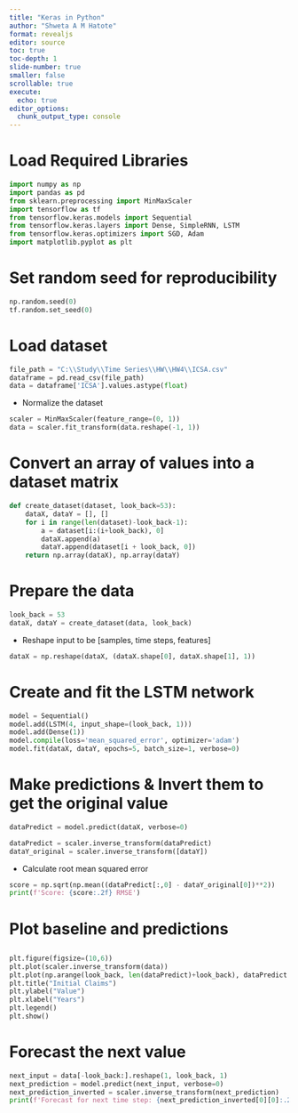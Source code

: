 ```yaml
---
title: "Keras in Python"
author: "Shweta A M Hatote"
format: revealjs
editor: source
toc: true
toc-depth: 1
slide-number: true
smaller: false
scrollable: true 
execute:
  echo: true
editor_options: 
  chunk_output_type: console
---
```


# Load Required Libraries

```python
import numpy as np
import pandas as pd
from sklearn.preprocessing import MinMaxScaler
import tensorflow as tf
from tensorflow.keras.models import Sequential
from tensorflow.keras.layers import Dense, SimpleRNN, LSTM
from tensorflow.keras.optimizers import SGD, Adam
import matplotlib.pyplot as plt
```

# Set random seed for reproducibility

```python
np.random.seed(0)
tf.random.set_seed(0)
```

# Load dataset

```python
file_path = "C:\\Study\\Time Series\\HW\\HW4\\ICSA.csv"
dataframe = pd.read_csv(file_path)
data = dataframe['ICSA'].values.astype(float)
```

- Normalize the dataset

```python
scaler = MinMaxScaler(feature_range=(0, 1))
data = scaler.fit_transform(data.reshape(-1, 1))
```

# Convert an array of values into a dataset matrix

```python
def create_dataset(dataset, look_back=53):
    dataX, dataY = [], []
    for i in range(len(dataset)-look_back-1):
        a = dataset[i:(i+look_back), 0]
        dataX.append(a)
        dataY.append(dataset[i + look_back, 0])
    return np.array(dataX), np.array(dataY)
```

# Prepare the data

```python
look_back = 53
dataX, dataY = create_dataset(data, look_back)
```

- Reshape input to be [samples, time steps, features]

```python
dataX = np.reshape(dataX, (dataX.shape[0], dataX.shape[1], 1))
```

# Create and fit the LSTM network

```python
model = Sequential()
model.add(LSTM(4, input_shape=(look_back, 1)))
model.add(Dense(1))
model.compile(loss='mean_squared_error', optimizer='adam')
model.fit(dataX, dataY, epochs=5, batch_size=1, verbose=0)
```


# Make predictions & Invert them to get the original value

```python
dataPredict = model.predict(dataX, verbose=0)

dataPredict = scaler.inverse_transform(dataPredict)
dataY_original = scaler.inverse_transform([dataY])
```

- Calculate root mean squared error

```python
score = np.sqrt(np.mean((dataPredict[:,0] - dataY_original[0])**2))
print(f'Score: {score:.2f} RMSE')
```

# Plot baseline and predictions

##

```python
plt.figure(figsize=(10,6))
plt.plot(scaler.inverse_transform(data))
plt.plot(np.arange(look_back, len(dataPredict)+look_back), dataPredict.flatten(), label='Prediction')
plt.title("Initial Claims")
plt.ylabel("Value")
plt.xlabel("Years")
plt.legend()
plt.show()
```

# Forecast the next value

```python
next_input = data[-look_back:].reshape(1, look_back, 1)
next_prediction = model.predict(next_input, verbose=0)
next_prediction_inverted = scaler.inverse_transform(next_prediction)
print(f'Forecast for next time step: {next_prediction_inverted[0][0]:.2f}')
```